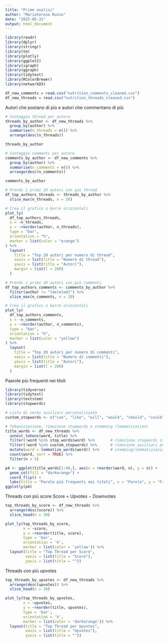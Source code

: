 ```yaml
---
title: "Prime analisi"
author: "Mariateresa Russo"
date: "2025-05-31"
output: html_document
---
```


```r
library(readr)
library(dplyr)
library(stringr)
library(tm)
library(plotly)
library(ggplot2)
library(igraph)
library(ggraph)
library(tidytext)
library(RColorBrewer)
library(networkD3)

df_new_comments = read.csv("nutrition_comments_cleaned.csv")
df_new_threads = read.csv("nutrition_threads_cleaned.csv")
```

Autori che postano di più e autori che commentano di più
```r
# Conteggio thread per autore
threads_by_author <- df_new_threads %>%
  group_by(author) %>%
  summarise(n_threads = n()) %>%
  arrange(desc(n_threads))

threads_by_author

# Conteggio commenti per autore
comments_by_author <- df_new_comments %>%
  group_by(author) %>%
  summarise(n_comments = n()) %>%
  arrange(desc(n_comments))

comments_by_author
```

```r
# Prendi i primi 20 autori con più thread
df_top_authors_threads <- threads_by_author %>%
  slice_max(n_threads, n = 20)

# Crea il grafico a barre orizzontali
plot_ly(
  df_top_authors_threads,
  x = ~n_threads,
  y = ~reorder(author, n_threads),
  type = "bar",
  orientation = "h",
  marker = list(color = "orange")
) %>%
  layout(
    title = "Top 20 autori per numero di thread",
    xaxis = list(title = "Numero di thread"),
    yaxis = list(title = "Autori"),
    margin = list(l = 200)
  )

```
```r
# Prendi i primi 20 autori con più commenti
df_top_authors_comments <- comments_by_author %>%
  filter(author != "[deleted]") %>%
  slice_max(n_comments, n = 20)

# Crea il grafico a barre orizzontali
plot_ly(
  df_top_authors_comments,
  x = ~n_comments,
  y = ~reorder(author, n_comments),
  type = "bar",
  orientation = "h",
  marker = list(color = "yellow")
) %>%
  layout(
    title = "Top 20 autori per numero di commenti",
    xaxis = list(title = "Numero di commenti"),
    yaxis = list(title = "Autori"),
    margin = list(l = 200)
  )
```


Paarole più frequenti nei titoli
```r
library(tidyverse)
library(tidytext)
library(textstem)  
library(stopwords)  

# Lista di verbi ausiliari personalizzata
custom_stopwords <- c("can", "like", "will", "would", "should", "could")

# Tokenizzazione, rimozione stopwords e stemming (lemmatization)
title_words <- df_new_threads %>%
  unnest_tokens(word, title) %>%
  filter(!word %in% stop_words$word) %>%       # rimozione stopwords standard
  filter(!word %in% custom_stopwords) %>%      # rimozione ausiliari personalizzati
  mutate(word = lemmatize_words(word)) %>%     # stemming/lemmatizzazione
  count(word, sort = TRUE) %>%
  filter(n > 5)

p4 <- ggplot(title_words[1:40,], aes(x = reorder(word, n), y = n)) +
  geom_col(fill = "darkorange") +
  coord_flip() +
  labs(title = "Parole più frequenti nei titoli", x = "Parola", y = "Frequenza")
ggplotly(p4)
```

Threads con più score
Score = Upvotes − Downvotes
```r
top_threads_by_score <- df_new_threads %>%
  arrange(desc(score)) %>%
  slice_head(n = 30)

plot_ly(top_threads_by_score, 
        x = ~score, 
        y = ~reorder(title, score), 
        type = 'bar', 
        orientation = 'h',
        marker = list(color = 'yellow')) %>%
  layout(title = "Top Thread per Score",
         xaxis = list(title = "Score"),
         yaxis = list(title = ""))
```

Threads con più upvotes
```r
top_threads_by_upvotes <- df_new_threads %>%
  arrange(desc(upvotes)) %>%
  slice_head(n = 30)

plot_ly(top_threads_by_upvotes, 
        x = ~upvotes, 
        y = ~reorder(title, upvotes), 
        type = 'bar', 
        orientation = 'h',
        marker = list(color = 'darkorange')) %>%
  layout(title = "Top Thread per Upvotes",
         xaxis = list(title = "Upvotes"),
         yaxis = list(title = ""))

```



